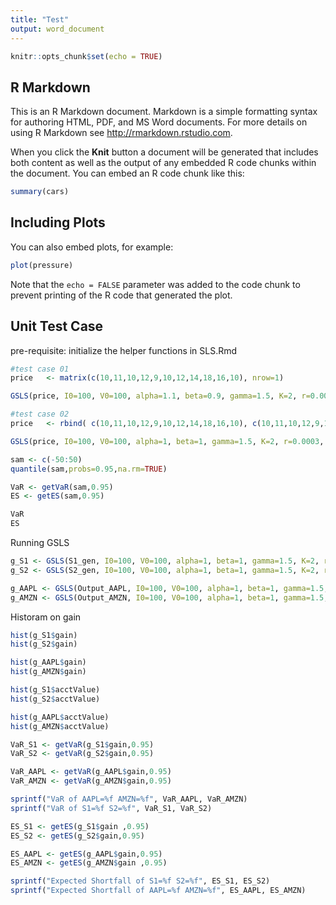 ```yaml
---
title: "Test"
output: word_document
---
```


```r
knitr::opts_chunk$set(echo = TRUE)
```

## R Markdown

This is an R Markdown document. Markdown is a simple formatting syntax for authoring HTML, PDF, and MS Word documents. For more details on using R Markdown see <http://rmarkdown.rstudio.com>.

When you click the **Knit** button a document will be generated that includes both content as well as the output of any embedded R code chunks within the document. You can embed an R code chunk like this:

```r
summary(cars)
```

## Including Plots

You can also embed plots, for example:

```r
plot(pressure)
```

Note that the `echo = FALSE` parameter was added to the code chunk to prevent printing of the R code that generated the plot.


## Unit Test Case 
pre-requisite: initialize the helper functions in SLS.Rmd 
```r
#test case 01
price   <- matrix(c(10,11,10,12,9,10,12,14,18,16,10), nrow=1)

GSLS(price, I0=100, V0=100, alpha=1.1, beta=0.9, gamma=1.5, K=2, r=0.0003, Imin=40)
```

```r
#test case 02
price   <- rbind( c(10,11,10,12,9,10,12,14,18,16,10), c(10,11,10,12,9,10,12,14,18,16,10) )

GSLS(price, I0=100, V0=100, alpha=1, beta=1, gamma=1.5, K=2, r=0.0003, Imin=40)
```

```r
sam <- c(-50:50)
quantile(sam,probs=0.95,na.rm=TRUE)

VaR <- getVaR(sam,0.95)
ES <- getES(sam,0.95)

VaR
ES

```

Running GSLS
```r
g_S1 <- GSLS(S1_gen, I0=100, V0=100, alpha=1, beta=1, gamma=1.5, K=2, r=0.0003, Imin=40)
g_S2 <- GSLS(S2_gen, I0=100, V0=100, alpha=1, beta=1, gamma=1.5, K=2, r=0.0003, Imin=40)

g_AAPL <- GSLS(Output_AAPL, I0=100, V0=100, alpha=1, beta=1, gamma=1.5, K=2, r=0.0003, Imin=40)
g_AMZN <- GSLS(Output_AMZN, I0=100, V0=100, alpha=1, beta=1, gamma=1.5, K=2, r=0.0003, Imin=40)
```

Historam on gain
```r
hist(g_S1$gain)
hist(g_S2$gain)

hist(g_AAPL$gain)
hist(g_AMZN$gain)
```

```r
hist(g_S1$acctValue)
hist(g_S2$acctValue)

hist(g_AAPL$acctValue)
hist(g_AMZN$acctValue)
```

```r
VaR_S1 <- getVaR(g_S1$gain,0.95)
VaR_S2 <- getVaR(g_S2$gain,0.95)

VaR_AAPL <- getVaR(g_AAPL$gain,0.95)
VaR_AMZN <- getVaR(g_AMZN$gain,0.95)

sprintf("VaR of AAPL=%f AMZN=%f", VaR_AAPL, VaR_AMZN)
sprintf("VaR of S1=%f S2=%f", VaR_S1, VaR_S2)
```

```r
ES_S1 <- getES(g_S1$gain ,0.95)
ES_S2 <- getES(g_S2$gain,0.95)

ES_AAPL <- getES(g_AAPL$gain,0.95)
ES_AMZN <- getES(g_AMZN$gain ,0.95)

sprintf("Expected Shortfall of S1=%f S2=%f", ES_S1, ES_S2)
sprintf("Expected Shortfall of AAPL=%f AMZN=%f", ES_AAPL, ES_AMZN)
```